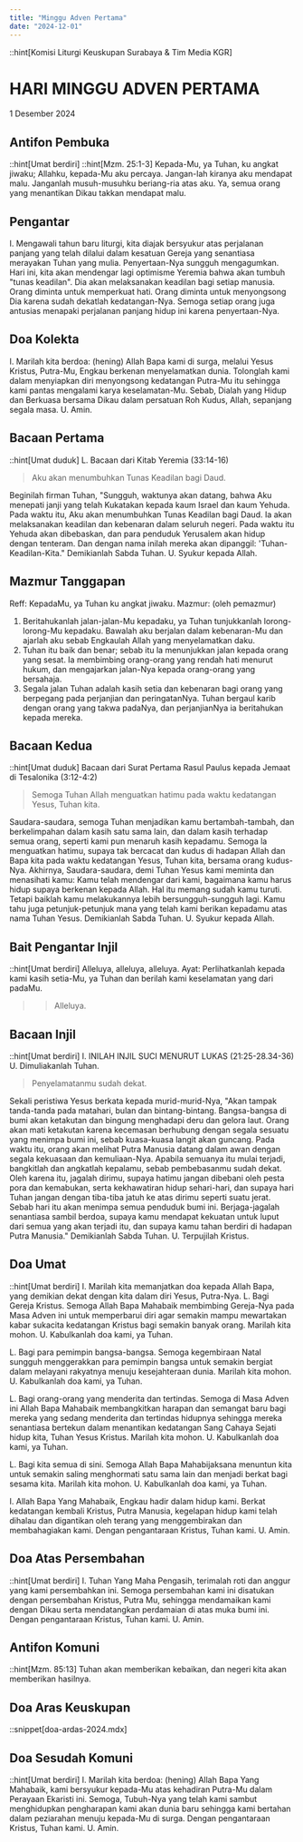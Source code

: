 ```yaml
---
title: "Minggu Adven Pertama"
date: "2024-12-01"
---
```

::hint[Komisi Liturgi Keuskupan Surabaya & Tim Media KGR]
# HARI MINGGU ADVEN PERTAMA
1 Desember 2024

## Antifon Pembuka
::hint[Umat berdiri]
::hint[Mzm. 25:1-3]
Kepada-Mu, ya Tuhan, ku angkat jiwaku; Allahku, kepada-Mu aku percaya. Jangan-lah kiranya aku mendapat malu. Janganlah musuh-musuhku beriang-ria atas aku. Ya, semua orang yang menantikan Dikau takkan mendapat malu.

## Pengantar
I. Mengawali tahun baru liturgi, kita diajak bersyukur atas perjalanan panjang yang telah dilalui dalam kesatuan Gereja yang senantiasa merayakan Tuhan yang mulia. Penyertaan-Nya sungguh mengagumkan. Hari ini, kita akan mendengar lagi optimisme Yeremia bahwa akan tumbuh "tunas keadilan". Dia akan melaksanakan keadilan bagi setiap manusia. Orang diminta untuk memperkuat hati. Orang diminta untuk menyongsong Dia karena sudah dekatlah kedatangan-Nya. Semoga setiap orang juga antusias menapaki perjalanan panjang hidup ini karena penyertaan-Nya.

## Doa Kolekta
I. Marilah kita berdoa: (hening)
Allah Bapa kami di surga, melalui Yesus Kristus, Putra-Mu, Engkau berkenan menyelamatkan dunia. Tolonglah kami dalam menyiapkan diri menyongsong kedatangan Putra-Mu itu sehingga kami pantas mengalami karya keselamatan-Mu. Sebab, Dialah yang Hidup dan Berkuasa bersama Dikau dalam persatuan Roh Kudus, Allah, sepanjang segala masa.
U. Amin.

## Bacaan Pertama
::hint[Umat duduk]
L. Bacaan dari Kitab Yeremia (33:14-16)
> Aku akan menumbuhkan Tunas Keadilan bagi Daud.

Beginilah firman Tuhan, "Sungguh, waktunya akan datang, bahwa Aku menepati janji yang telah Kukatakan kepada kaum Israel dan kaum Yehuda. Pada waktu itu, Aku akan menumbuhkan Tunas Keadilan bagi Daud. Ia akan melaksanakan keadilan dan kebenaran dalam seluruh negeri. Pada waktu itu Yehuda akan dibebaskan, dan para penduduk Yerusalem akan hidup dengan tenteram. Dan dengan nama inilah mereka akan dipanggil: 'Tuhan-Keadilan-Kita."
Demikianlah Sabda Tuhan.
U. Syukur kepada Allah.

## Mazmur Tanggapan
Reff: KepadaMu, ya Tuhan ku angkat jiwaku.
Mazmur: (oleh pemazmur)
1. Beritahukanlah jalan-jalan-Mu kepadaku, ya Tuhan tunjukkanlah lorong-lorong-Mu kepadaku. Bawalah aku berjalan dalam kebenaran-Mu dan ajarlah aku sebab Engkaulah Allah yang menyelamatkan daku.
2. Tuhan itu baik dan benar; sebab itu la menunjukkan jalan kepada orang yang sesat. Ia membimbing orang-orang yang rendah hati menurut hukum, dan mengajarkan jalan-Nya kepada orang-orang yang bersahaja.
3. Segala jalan Tuhan adalah kasih setia dan kebenaran bagi orang yang berpegang pada perjanjian dan peringatanNya. Tuhan bergaul karib dengan orang yang takwa padaNya, dan perjanjianNya ia beritahukan kepada mereka.


## Bacaan Kedua
::hint[Umat duduk]
Bacaan dari Surat Pertama Rasul Paulus kepada Jemaat di Tesalonika (3:12-4:2)
> Semoga Tuhan Allah menguatkan hatimu pada waktu kedatangan Yesus, Tuhan kita.

Saudara-saudara, semoga Tuhan menjadikan kamu bertambah-tambah, dan berkelimpahan dalam kasih satu sama lain, dan dalam kasih terhadap semua orang, seperti kami pun menaruh kasih kepadamu. Semoga la menguatkan hatimu, supaya tak bercacat dan kudus di hadapan Allah dan Bapa kita pada waktu kedatangan Yesus, Tuhan kita, bersama orang kudus-Nya. Akhirnya, Saudara-saudara, demi Tuhan Yesus kami meminta dan menasihati kamu: Kamu telah mendengar dari kami, bagaimana kamu harus hidup supaya berkenan kepada Allah. Hal itu memang sudah kamu turuti. Tetapi baiklah kamu melakukannya lebih bersungguh-sungguh lagi. Kamu tahu juga petunjuk-petunjuk mana yang telah kami berikan kepadamu atas nama Tuhan Yesus.
Demikianlah Sabda Tuhan.
U. Syukur kepada Allah.

## Bait Pengantar Injil
::hint[Umat berdiri]
Alleluya, alleluya, alleluya.
Ayat: Perlihatkanlah kepada kami kasih setia-Mu, ya Tuhan dan berilah kami keselamatan yang dari padaMu.
>> Alleluya.

## Bacaan Injil
::hint[Umat berdiri]
I. INILAH INJIL SUCI MENURUT LUKAS (21:25-28.34-36)
U. Dimuliakanlah Tuhan.
> Penyelamatanmu sudah dekat.

Sekali peristiwa Yesus berkata kepada murid-murid-Nya, "Akan tampak tanda-tanda pada matahari, bulan dan bintang-bintang. Bangsa-bangsa di bumi akan ketakutan dan bingung menghadapi deru dan gelora laut. Orang akan mati ketakutan karena kecemasan berhubung dengan segala sesuatu yang menimpa bumi ini, sebab kuasa-kuasa langit akan guncang. Pada waktu itu, orang akan melihat Putra Manusia datang dalam awan dengan segala kekuasaan dan kemuliaan-Nya. Apabila semuanya itu mulai terjadi, bangkitlah dan angkatlah kepalamu, sebab pembebasanmu sudah dekat. Oleh karena itu, jagalah dirimu, supaya hatimu jangan dibebani oleh pesta pora dan kemabukan, serta kekhawatiran hidup sehari-hari, dan supaya hari Tuhan jangan dengan tiba-tiba jatuh ke atas dirimu seperti suatu jerat. Sebab hari itu akan menimpa semua penduduk bumi ini. Berjaga-jagalah senantiasa sambil berdoa, supaya kamu mendapat kekuatan untuk luput dari semua yang akan terjadi itu, dan supaya kamu tahan berdiri di hadapan Putra Manusia."
Demikianlah Sabda Tuhan.
U. Terpujilah Kristus.

## Doa Umat
::hint[Umat berdiri]
I. Marilah kita memanjatkan doa kepada Allah Bapa, yang demikian dekat dengan kita dalam diri Yesus, Putra-Nya.
L. Bagi Gereja Kristus. Semoga Allah Bapa Mahabaik membimbing Gereja-Nya pada Masa Adven ini untuk memperbarui diri agar semakin mampu mewartakan kabar sukacita kedatangan Kristus bagi semakin banyak orang. Marilah kita mohon.
U. Kabulkanlah doa kami, ya Tuhan.

L. Bagi para pemimpin bangsa-bangsa. Semoga kegembiraan Natal sungguh menggerakkan para pemimpin bangsa untuk semakin bergiat dalam melayani rakyatnya menuju kesejahteraan dunia. Marilah kita mohon.
U. Kabulkanlah doa kami, ya Tuhan.

L. Bagi orang-orang yang menderita dan tertindas. Semoga di Masa Adven ini Allah Bapa Mahabaik membangkitkan harapan dan semangat baru bagi mereka yang sedang menderita dan tertindas hidupnya sehingga mereka senantiasa bertekun dalam menantikan kedatangan Sang Cahaya Sejati hidup kita, Tuhan Yesus Kristus. Marilah kita mohon.
U. Kabulkanlah doa kami, ya Tuhan.

L. Bagi kita semua di sini. Semoga Allah Bapa Mahabijaksana menuntun kita untuk semakin saling menghormati satu sama lain dan menjadi berkat bagi sesama kita. Marilah kita mohon.
U. Kabulkanlah doa kami, ya Tuhan.

I. Allah Bapa Yang Mahabaik, Engkau hadir dalam hidup kami. Berkat kedatangan kembali Kristus, Putra Manusia, kegelapan hidup kami telah dihalau dan digantikan oleh terang yang menggembirakan dan membahagiakan kami. Dengan pengantaraan Kristus, Tuhan kami.
U. Amin.

## Doa Atas Persembahan
::hint[Umat berdiri]
I. Tuhan Yang Maha Pengasih, terimalah roti dan anggur yang kami persembahkan ini. Semoga persembahan kami ini disatukan dengan persembahan Kristus, Putra Mu, sehingga mendamaikan kami dengan Dikau serta mendatangkan perdamaian di atas muka bumi ini. Dengan pengantaraan Kristus, Tuhan kami.
U. Amin.

## Antifon Komuni
::hint[Mzm. 85:13]
Tuhan akan memberikan kebaikan, dan negeri kita akan memberikan hasilnya.

## Doa Aras Keuskupan
::snippet[doa-ardas-2024.mdx]

## Doa Sesudah Komuni
::hint[Umat berdiri]
I. Marilah kita berdoa: (hening)
Allah Bapa Yang Mahabaik, kami bersyukur kepada-Mu atas kehadiran Putra-Mu dalam Perayaan Ekaristi ini. Semoga, Tubuh-Nya yang telah kami sambut menghidupkan pengharapan kami akan dunia baru sehingga kami bertahan dalam peziarahan menuju kepada-Mu di surga. Dengan pengantaraan Kristus, Tuhan
kami.
U. Amin.